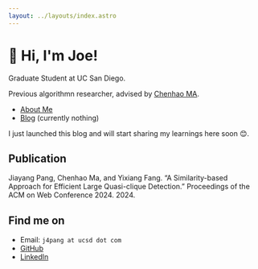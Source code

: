 ```yaml
---
layout: ../layouts/index.astro
---
```


# 👋 Hi, I'm Joe!

Graduate Student at UC San Diego. 

Previous algorithmn researcher, advised by [Chenhao MA][chenhao].

* [About Me](/about/)
* [Blog](/blog/)
(currently nothing)

[chenhao]: https://chenhao-ma.github.io/

I just launched this blog and will start sharing my learnings here soon 😊.

## Publication
Jiayang Pang, Chenhao Ma, and Yixiang Fang. “A Similarity-based Approach for Efficient Large Quasi-clique Detection.” Proceedings of the ACM on Web Conference 2024. 2024.


## Find me on

* Email: `j4pang at ucsd dot com`
* [GitHub](https://github.com/PJYasuna)
* [LinkedIn](https://www.linkedin.com/in/jiayangpang)
